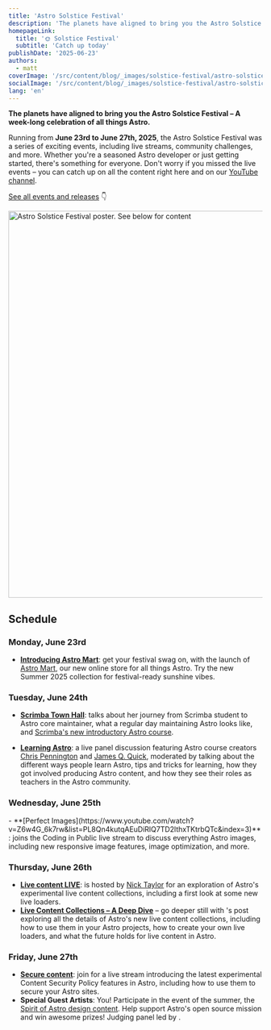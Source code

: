 ```yaml
---
title: 'Astro Solstice Festival'
description: 'The planets have aligned to bring you the Astro Solstice Festival – a week-long celebration of all things Astro'
homepageLink:
  title: '🌞 Solstice Festival'
  subtitle: 'Catch up today'
publishDate: '2025-06-23'
authors:
  - matt
coverImage: '/src/content/blog/_images/solstice-festival/astro-solstice-festival-schedule-cover.webp'
socialImage: '/src/content/blog/_images/solstice-festival/astro-solstice-festival-schedule-og.webp'
lang: 'en'
---
```





**The planets have aligned to bring you the **Astro Solstice Festival** – A week-long celebration of all things Astro.**

Running from **June 23rd to June 27th, 2025**, the Astro Solstice Festival was a series of exciting events, including live streams, community challenges, and more. Whether you're a seasoned Astro developer or just getting started, there's something for everyone. Don't worry if you missed the live events – you can catch up on all the content right here and on our [YouTube channel](https://www.youtube.com/@astrodotbuild).

[See all events and releases](#schedule) 👇

<Image src={poster} alt="Astro Solstice Festival poster. See below for content" width="768" />

## Schedule

### Monday, June 23rd

- **[Introducing Astro Mart](/blog/astro-mart/)**: get your festival swag on, with the launch of [Astro Mart](https://shop.astro.build), our new online store for all things Astro. Try the new Summer 2025 collection for festival-ready sunshine vibes.

### Tuesday, June 24th

<YouTube id="ea8kp0Z-gYk" params="list=PL8Qn4kutqAEuDiRlQ7TD2lthxTKtrbQTc&index=5" />

- **[Scrimba Town Hall](https://www.youtube.com/watch?v=ea8kp0Z-gYk&list=PL8Qn4kutqAEuDiRlQ7TD2lthxTKtrbQTc&index=5)**: <Mention name="sarah" /> talks about her journey from Scrimba student to Astro core maintainer, what a regular day maintaining Astro looks like, and [Scrimba's new introductory Astro course](https://scrimba.com/intro-to-astro-c00ar0fi5u?via=astro).

<YouTube id="0mKNSwi7Wvk" params="list=PL8Qn4kutqAEuDiRlQ7TD2lthxTKtrbQTc&index=4" />

- **[Learning Astro](https://www.youtube.com/watch?v=0mKNSwi7Wvk&list=PL8Qn4kutqAEuDiRlQ7TD2lthxTKtrbQTc&index=4)**: a live panel discussion featuring Astro course creators [Chris Pennington](https://learnastro.dev/?code=ASTRO_PROMO) and [James Q. Quick](https://scrimba.com/intro-to-astro-c00ar0fi5u?via=astro), moderated by <Mention name="sarah" /> talking about the different ways people learn Astro, tips and tricks for learning, how they got involved producing Astro content, and how they see their roles as teachers in the Astro community.

### Wednesday, June 25th

<YouTube id="Z6w4G_6k7rw" params="list=PL8Qn4kutqAEuDiRlQ7TD2lthxTKtrbQTc&index=3" posterQuality="high"/>
- **[Perfect Images](https://www.youtube.com/watch?v=Z6w4G_6k7rw&list=PL8Qn4kutqAEuDiRlQ7TD2lthxTKtrbQTc&index=3)**: <Mention name="matt" /> joins the Coding in Public live stream to discuss everything Astro images, including new responsive image features, image optimization, and more.

### Thursday, June 26th

<YouTube id="Ky_Bpu7d5z8" params="list=PL8Qn4kutqAEuDiRlQ7TD2lthxTKtrbQTc&index=2" posterQuality="high" />

- **[Live content LIVE](https://www.youtube.com/watch?v=Ky_Bpu7d5z8&list=PL8Qn4kutqAEuDiRlQ7TD2lthxTKtrbQTc&index=2)**: <Mention name="matt" /> is hosted by [Nick Taylor](https://www.youtube.com/watch?v=Ky_Bpu7d5z8&list=PL8Qn4kutqAEuDiRlQ7TD2lthxTKtrbQTc&index=2) for an exploration of Astro's experimental live content collections, including a first look at some new live loaders.
- **[Live Content Collections – A Deep Dive](https://astro.build/blog/live-content-collections-deep-dive/)** – go deeper still with <Mention name="matt" />'s post exploring all the details of Astro's new live content collections, including how to use them in your Astro projects, how to create your own live loaders, and what the future holds for live content in Astro.

### Friday, June 27th

<YouTube id="3r9ThIMYzsU" params="list=PL8Qn4kutqAEuDiRlQ7TD2lthxTKtrbQTc&index=1" posterQuality="high"/>

- **[Secure content](https://www.youtube.com/watch?v=3r9ThIMYzsU&list=PL8Qn4kutqAEuDiRlQ7TD2lthxTKtrbQTc&index=1)**: join <Mention name="ema"/> for a live stream introducing the latest experimental Content Security Policy features in Astro, including how to use them to secure your Astro sites.
- **Special Guest Artists**: You! Participate in the event of the summer, the [Spirit of Astro design content](https://shop.astro.build/contest/). Help support Astro's open source mission and win awesome prizes! Judging panel led by <Mention name="chris" />.
